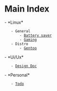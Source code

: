 = Main Index =
- *Linux*
	- General
		- [[/linux/bat|Battery saver]]
		- [[linux/gaming|Gaming]]
	- Distro
		- [[linux/distros/gentoo|Gentoo]]
- *Ui/Ux*
	- [[ui-ux/design-doc|Design Doc]]
- *Personal*
	- [[./personal/todo/todo|Todo]]
